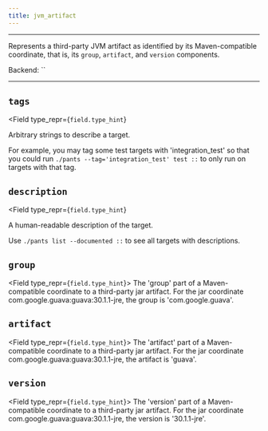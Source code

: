 ```yaml
---
title: jvm_artifact
---
```



---

Represents a third-party JVM artifact as identified by its Maven-compatible coordinate, that is, its `group`, `artifact`, and `version` components.

Backend: <span className="color--primary">``</span>

---

<span className={styles.options}>

## `tags`

<Field
    type_repr={`field.type_hint`}
>

Arbitrary strings to describe a target.

For example, you may tag some test targets with &#x27;integration_test&#x27; so that you could run `./pants --tag='integration_test' test ::` to only run on targets with that tag.

</Field>

## `description`

<Field
    type_repr={`field.type_hint`}
>

A human-readable description of the target.

Use `./pants list --documented ::` to see all targets with descriptions.

</Field>

## `group`

<Field type_repr={`field.type_hint`}>
  The &#x27;group&#x27; part of a Maven-compatible coordinate to a third-party
  jar artifact. For the jar coordinate com.google.guava:guava:30.1.1-jre, the
  group is &#x27;com.google.guava&#x27;.
</Field>

## `artifact`

<Field type_repr={`field.type_hint`}>
  The &#x27;artifact&#x27; part of a Maven-compatible coordinate to a
  third-party jar artifact. For the jar coordinate
  com.google.guava:guava:30.1.1-jre, the artifact is &#x27;guava&#x27;.
</Field>

## `version`

<Field type_repr={`field.type_hint`}>
  The &#x27;version&#x27; part of a Maven-compatible coordinate to a third-party
  jar artifact. For the jar coordinate com.google.guava:guava:30.1.1-jre, the
  version is &#x27;30.1.1-jre&#x27;.
</Field>

</span>
